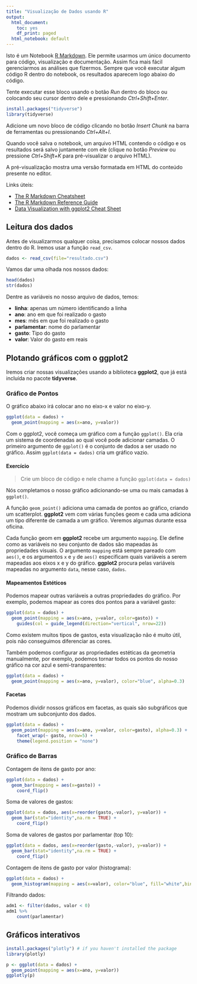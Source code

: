 ```yaml
---
title: "Visualização de Dados usando R"
output:
  html_document:
    toc: yes
    df_print: paged
  html_notebook: default
---
```


Isto é um Notebook [R Markdown](http://rmarkdown.rstudio.com). Ele permite usarmos um único documento para código, visualização e documentação. Assim fica mais fácil gerenciarmos as análises que fizermos. Sempre que você executar algum código R dentro do notebook, os resultados aparecem logo abaixo do código. 

Tente executar esse bloco usando o botão *Run* dentro do bloco ou colocando seu cursor dentro dele e pressionando *Ctrl+Shift+Enter*. 

```r
install.packages("tidyverse")
library(tidyverse)
```

Adicione um novo bloco de código clicando no botão *Insert Chunk*  na barra de ferramentas ou pressionando *Ctrl+Alt+I*.

Quando você salva o notebook, um arquivo HTML contendo o código e os resultados será salvo juntamente com ele (clique no botão *Preview* ou pressione *Ctrl+Shift+K* para pré-visualizar o arquivo HTML).

A pré-visualização mostra uma versão formatada em HTML do conteúdo presente no editor. 

Links úteis:  

* [The R Markdown Cheatsheet](https://www.rstudio.com/wp-content/uploads/2016/03/rmarkdown-cheatsheet-2.0.pdf)
* [The R Markdown Reference Guide](https://www.rstudio.com/wp-content/uploads/2015/03/rmarkdown-reference.pdf)
* [Data Visualization with ggplot2 Cheat Sheet](https://www.rstudio.com/wp-content/uploads/2016/11/ggplot2-cheatsheet-2.1.pdf)

## Leitura dos dados

Antes de visualizarmos qualquer coisa, precisamos colocar nossos dados dentro do R. Iremos usar a função ```read_csv```.
```r
dados <- read_csv(file="resultado.csv") 
```

Vamos dar uma olhada nos nossos dados:

```r
head(dados)
str(dados)
```

Dentre as variáveis no nosso arquivo de dados, temos:  

* **linha**: apenas um número identificando a linha
* **ano**: ano em que foi realizado o gasto
* **mes**: mês em que foi realizado o gasto
* **parlamentar**: nome do parlamentar
* **gasto**: Tipo do gasto
* **valor**: Valor do gasto em reais

## Plotando gráficos com o ggplot2

Iremos criar nossas visualizações usando a biblioteca **ggplot2**, que já está incluída no pacote **tidyverse**.

### Gráfico de Pontos

O gráfico abaixo irá colocar ano no eixo-x e valor no eixo-y.

```r
ggplot(data = dados) +
  geom_point(mapping = aes(x=ano, y=valor)) 
```

Com o ggplot2, você começa um gráfico com a função `ggplot()`. Ela cria um sistema de coordenadas ao qual você pode adicionar camadas. O primeiro argumento de `ggplot()` é o conjunto de dados a ser usado no gráfico. Assim `ggplot(data = dados)` cria um gráfico vazio.

#### Exercício

> Crie um bloco de código e nele chame a função `ggplot(data = dados)`

Nós completamos o nosso gráfico adicionando-se uma ou mais camadas à `ggplot()`.

A função `geom_point()` adiciona uma camada de pontos ao gráfico, criando um scatterplot. **ggplot2** vem com várias funções geom e cada uma adiciona um tipo diferente de camada a um gráfico. Veremos algumas durante essa oficina.

Cada função geom em **ggplot2** recebe um argumento `mapping`. Ele define como as variáveis  no seu conjunto de dados são mapeadas às propriedades visuais. O argumento `mapping` está sempre pareado com `aes()`, e os argumentos `x` e `y` de `aes()` especificam quais variáveis a serem mapeadas aos eixos x e y do gráfico. **ggplot2** procura pelas variáveis mapeadas no argumento `data`, nesse caso, `dados`.


#### Mapeamentos Estéticos

Podemos mapear outras variáveis a outras propriedades do gráfico. Por exemplo, podemos mapear as cores dos pontos para a variável gasto:

```r
ggplot(data = dados) +
  geom_point(mapping = aes(x=ano, y=valor, color=gasto)) +
    guides(col = guide_legend(direction="vertical", nrow=22))
```

Como existem muitos tipos de gastos, esta visualização não é muito útil, pois não conseguimos diferenciar as cores.

Também podemos configurar as propriedades estéticas da geometria manualmente, por exemplo, podemos tornar todos os pontos do nosso gráfico na cor azul e semi-transparentes:

```r
ggplot(data = dados) +
  geom_point(mapping = aes(x=ano, y=valor), color="blue", alpha=0.3) 
```
#### Facetas
Podemos dividir nossos gráficos em facetas, as quais são subgráficos que mostram um subconjunto dos dados.

```r
ggplot(data = dados) +
  geom_point(mapping = aes(x=ano, y=valor, color=gasto), alpha=0.3) +
    facet_wrap(~ gasto, nrow=5) +
    theme(legend.position = "none")
```
### Gráfico de Barras

Contagem de itens de gasto por ano:
```r
ggplot(data = dados) +
  geom_bar(mapping = aes(x=gasto)) +
    coord_flip()
```
Soma de valores de gastos:
```r
ggplot(data = dados, aes(x=reorder(gasto,-valor), y=valor)) +
  geom_bar(stat="identity",na.rm = TRUE) +
    coord_flip()
```

Soma de valores de gastos por parlamentar (top 10):
```r
ggplot(data = dados, aes(x=reorder(gasto,-valor), y=valor)) +
  geom_bar(stat="identity",na.rm = TRUE) +
    coord_flip()
```

Contagem de itens de gasto por valor (histograma):
```r
ggplot(data = dados) +
  geom_histogram(mapping = aes(x=valor), color="blue", fill="white",binwidth=1000)
```

Filtrando dados:
```r
adm1 <- filter(dados, valor < 0)
adm1 %>%
    count(parlamentar)
```

## Gráficos interativos
```r
install.packages("plotly") # if you haven't installed the package
library(plotly)
```

```r
p <- ggplot(data = dados) +
  geom_point(mapping = aes(x=ano, y=valor)) 
ggplotly(p)
```

